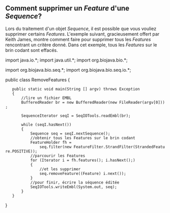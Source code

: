 == Comment supprimer un ''Feature'' d'une ''Sequence''? ==

Lors du traitement d'un objet ''Sequence'', il est possible que vous vouliez supprimer certains ''Features''. L'exemple suivant, gracieusement offert par Keith James, montre comment faire pour supprimer tous les ''Features'' rencontrant un critère donné. Dans cet exemple, tous les ''Features'' sur le brin codant sont effacés.

<java>
import java.io.*;
import java.util.*;
import org.biojava.bio.*;

import org.biojava.bio.seq.*;
import org.biojava.bio.seq.io.*;

public class RemoveFeatures
{
    public static void main(String [] argv) throws Exception
    {
        //lire un fichier EMBL
        BufferedReader br = new BufferedReader(new FileReader(argv[0]));

        SequenceIterator seqI = SeqIOTools.readEmbl(br);
		
        while (seqI.hasNext())
        {
            Sequence seq = seqI.nextSequence();
            //obtenir tous les Features sur le brin codant
            FeatureHolder fh =
                seq.filter(new FeatureFilter.StrandFilter(StrandedFeature.POSITIVE));
            //parcourir les Features
            for (Iterator i = fh.features(); i.hasNext();)
            {
                //et les supprimer 
                seq.removeFeature((Feature) i.next());
            }
            //pour finir, écrire la séquence éditée
            SeqIOTools.writeEmbl(System.out, seq);
        }
    }
}
</java>